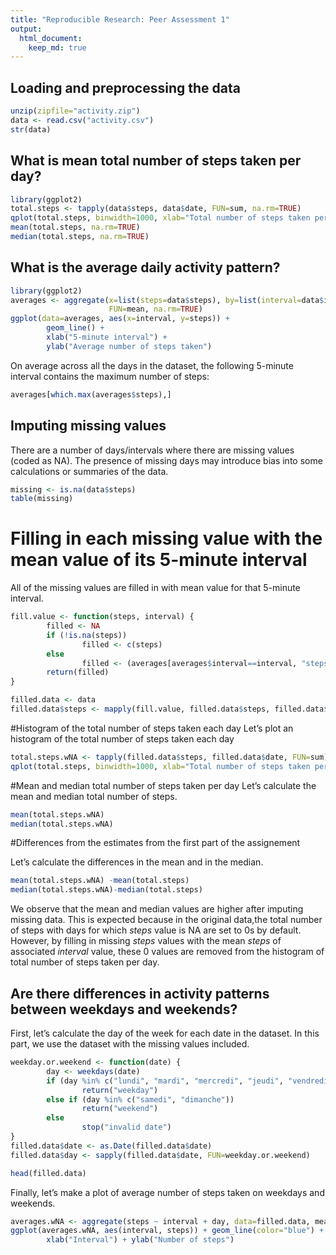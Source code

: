 ```yaml
---
title: "Reproducible Research: Peer Assessment 1"
output: 
  html_document:
    keep_md: true
---
```


## Loading and preprocessing the data

```r
unzip(zipfile="activity.zip")
data <- read.csv("activity.csv")
str(data)
```

## What is mean total number of steps taken per day?

```r
library(ggplot2)
total.steps <- tapply(data$steps, data$date, FUN=sum, na.rm=TRUE)
qplot(total.steps, binwidth=1000, xlab="Total number of steps taken per day")
mean(total.steps, na.rm=TRUE)
median(total.steps, na.rm=TRUE)
```


## What is the average daily activity pattern?
```r
library(ggplot2)
averages <- aggregate(x=list(steps=data$steps), by=list(interval=data$interval),
                      FUN=mean, na.rm=TRUE)
ggplot(data=averages, aes(x=interval, y=steps)) +
        geom_line() +
        xlab("5-minute interval") +
        ylab("Average number of steps taken")
```

On average across all the days in the dataset, the following 5-minute interval contains the maximum number of steps:
```r
averages[which.max(averages$steps),]
```



## Imputing missing values
There are a number of days/intervals where there are missing values (coded as NA). 
The presence of missing days may introduce bias into some calculations or summaries of the data.
```r
missing <- is.na(data$steps)
table(missing)
```



# Filling in each missing value with the mean value of its 5-minute interval
All of the missing values are filled in with mean value for that 5-minute
interval.
```r
fill.value <- function(steps, interval) {
        filled <- NA
        if (!is.na(steps))
                filled <- c(steps)
        else
                filled <- (averages[averages$interval==interval, "steps"])
        return(filled)
}

filled.data <- data
filled.data$steps <- mapply(fill.value, filled.data$steps, filled.data$interval)
```


#Histogram of the total number of steps taken each day
Let's plot an histogram of the total number of steps taken each day 
```r
total.steps.wNA <- tapply(filled.data$steps, filled.data$date, FUN=sum)
qplot(total.steps, binwidth=1000, xlab="Total number of steps taken per day")
```



#Mean and median total number of steps taken per day
Let's calculate the mean and median total number of steps.
```r
mean(total.steps.wNA)
median(total.steps.wNA)
```


#Differences from the estimates from the first part of the assignement

Let's calculate the differences in the mean and in the median.
```r
mean(total.steps.wNA) -mean(total.steps)
median(total.steps.wNA)-median(total.steps)
```


We observe that the mean and median values are higher after imputing missing data. This is expected because in
the original data,the total number of steps with days for which *steps* value is NA  are set to 0s by
default. However, by filling in missing *steps* values with the mean *steps*
of associated *interval* value, these 0 values are removed from the histogram of total number of steps taken per day.

## Are there differences in activity patterns between weekdays and weekends?
First, let's calculate the day of the week for each date in the dataset. In
this part, we use the dataset with the missing values included.
```r
weekday.or.weekend <- function(date) {
        day <- weekdays(date)
        if (day %in% c("lundi", "mardi", "mercredi", "jeudi", "vendredi"))
                return("weekday")
        else if (day %in% c("samedi", "dimanche"))
                return("weekend")
        else
                stop("invalid date")
}
filled.data$date <- as.Date(filled.data$date)
filled.data$day <- sapply(filled.data$date, FUN=weekday.or.weekend)

head(filled.data)
```



Finally, let's make a plot of average number of steps taken on weekdays and weekends.
```r
averages.wNA <- aggregate(steps ~ interval + day, data=filled.data, mean)
ggplot(averages.wNA, aes(interval, steps)) + geom_line(color="blue") + facet_grid(day~.) +
        xlab("Interval") + ylab("Number of steps")
```




